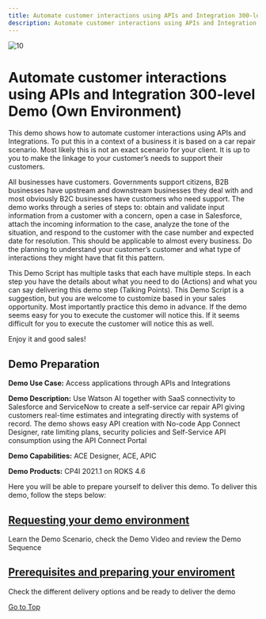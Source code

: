 ```yaml
---
title: Automate customer interactions using APIs and Integration 300-level Demo
description: Automate customer interactions using APIs and Integration 300-level Demo
---
```



![10](./images/automation-tech-demos-screen-github.png)
<br/>

# Automate customer interactions using APIs and Integration 300-level Demo (Own Environment)

This demo shows how to automate customer interactions using APIs and Integrations. To put this in a context of a business it is based on a car repair scenario. Most likely this is not an exact scenario for your client. It is up to you to make the linkage to your customer’s needs to support their customers.
<br/>
 
All businesses have customers. Governments support citizens, B2B businesses have upstream and downstream businesses they deal with and most obviously B2C businesses have customers who need support. The demo works through a series of steps to: obtain and validate input information from a customer with a concern, open a case in Salesforce, attach the incoming information to the case, analyze the tone of the situation, and respond to the customer with the case number and expected date for resolution. This should be applicable to almost every business. Do the planning to understand your customer’s customer and what type of interactions they might have that fit this pattern.
<br/>

This Demo Script has multiple tasks that each have multiple steps. In each step you have the details about what you need to do (Actions) and what you can say delivering this demo step (Talking Points). This Demo Script is a suggestion, but you are welcome to customize based in your sales opportunity. Most importantly practice this demo in advance. If the demo seems easy for you to execute the customer will notice this. If it seems difficult for you to execute the customer will notice this as well.
<br/>

Enjoy it and good sales!
<br/>

## <span id="place1">Demo Preparation</span>

**Demo Use Case:** Access applications through APIs and Integrations

**Demo Description:** Use Watson AI together with SaaS connectivity to Salesforce and ServiceNow to create a self-service car repair API giving customers real-time estimates and integrating directly with systems of record. The demo shows easy API creation with No-code App Connect Designer, rate limiting plans, security policies and Self-Service API consumption using the API Connect Portal

**Demo Capabilities:** ACE Designer, ACE, APIC

**Demo Products:** CP4I 2021.1 on ROKS 4.6

Here you will be able to prepare yourself to deliver this demo. To deliver this demo, follow the steps below:
<br/>

## [Requesting your demo environment](https://ibm-garage-tsa.github.io/cp4i-demohub/cp4i-on-roks/)<br/>
Learn the Demo Scenario, check the Demo Video and review the Demo Sequence

## [Prerequisites and preparing your enviroment](https://ibm-garage-tsa.github.io/cp4i-demohub/salesdemos/carrepair-new/prepare)<br/>
Check the different delivery options and be ready to deliver the demo

[Go to Top](#place1)
</details>

</section>
